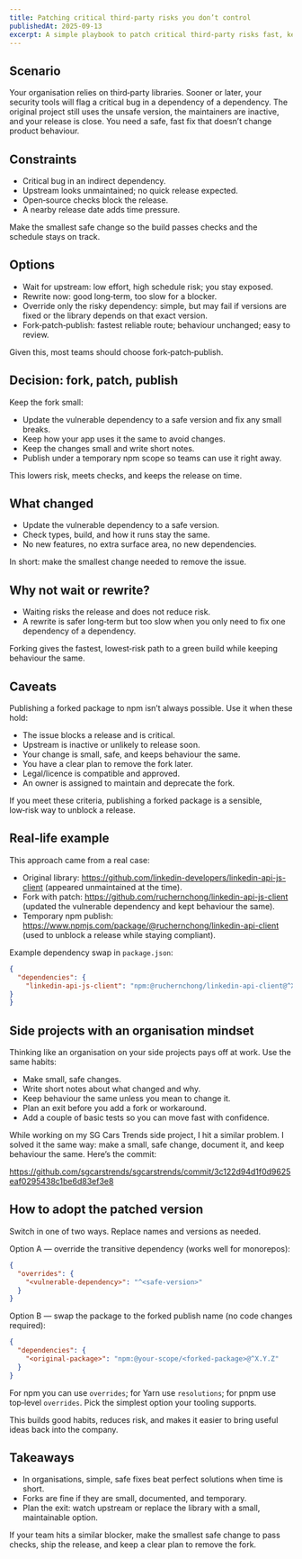 ```yaml
---
title: Patching critical third-party risks you don’t control
publishedAt: 2025-09-13
excerpt: A simple playbook to patch critical third‑party risks fast, keep day-to-day work running, ship on time, and plan the exit.
---
```


## Scenario

Your organisation relies on third‑party libraries. Sooner or later, your security tools will flag a critical bug in a dependency of a dependency. The original project still uses the unsafe version, the maintainers are inactive, and your release is close. You need a safe, fast fix that doesn’t change product behaviour.

## Constraints

- Critical bug in an indirect dependency.
- Upstream looks unmaintained; no quick release expected.
- Open‑source checks block the release.
- A nearby release date adds time pressure.

Make the smallest safe change so the build passes checks and the schedule stays on track.

## Options

- Wait for upstream: low effort, high schedule risk; you stay exposed.
- Rewrite now: good long‑term, too slow for a blocker.
- Override only the risky dependency: simple, but may fail if versions are fixed or the library depends on that exact version.
- Fork‑patch‑publish: fastest reliable route; behaviour unchanged; easy to review.

Given this, most teams should choose fork‑patch‑publish.

## Decision: fork, patch, publish

Keep the fork small:

- Update the vulnerable dependency to a safe version and fix any small breaks.
- Keep how your app uses it the same to avoid changes.
- Keep the changes small and write short notes.
- Publish under a temporary npm scope so teams can use it right away.

This lowers risk, meets checks, and keeps the release on time.

## What changed

- Update the vulnerable dependency to a safe version.
- Check types, build, and how it runs stay the same.
- No new features, no extra surface area, no new dependencies.

In short: make the smallest change needed to remove the issue.

## Why not wait or rewrite?

- Waiting risks the release and does not reduce risk.
- A rewrite is safer long‑term but too slow when you only need to fix one dependency of a dependency.

Forking gives the fastest, lowest‑risk path to a green build while keeping behaviour the same.

## Caveats

Publishing a forked package to npm isn’t always possible. Use it when these hold:

- The issue blocks a release and is critical.
- Upstream is inactive or unlikely to release soon.
- Your change is small, safe, and keeps behaviour the same.
- You have a clear plan to remove the fork later.
- Legal/licence is compatible and approved.
- An owner is assigned to maintain and deprecate the fork.

If you meet these criteria, publishing a forked package is a sensible, low‑risk way to unblock a release.

## Real‑life example

This approach came from a real case:

- Original library: https://github.com/linkedin-developers/linkedin-api-js-client (appeared unmaintained at the time).
- Fork with patch: https://github.com/ruchernchong/linkedin-api-js-client (updated the vulnerable dependency and kept behaviour the same).
- Temporary npm publish: https://www.npmjs.com/package/@ruchernchong/linkedin-api-client (used to unblock a release while staying compliant).

Example dependency swap in `package.json`:

```json package.json
{
  "dependencies": {
    "linkedin-api-js-client": "npm:@ruchernchong/linkedin-api-client@^X.Y.Z"
}
}
```

## Side projects with an organisation mindset

Thinking like an organisation on your side projects pays off at work. Use the same habits:

- Make small, safe changes.
- Write short notes about what changed and why.
- Keep behaviour the same unless you mean to change it.
- Plan an exit before you add a fork or workaround.
- Add a couple of basic tests so you can move fast with confidence.

While working on my SG Cars Trends side project, I hit a similar problem. I solved it the same way: make a small, safe change, document it, and keep behaviour the same. Here’s the commit:

https://github.com/sgcarstrends/sgcarstrends/commit/3c122d94d1f0d9625eaf0295438c1be6d83ef3e8

## How to adopt the patched version

Switch in one of two ways. Replace names and versions as needed.

Option A — override the transitive dependency (works well for monorepos):

```json package.json
{
  "overrides": {
    "<vulnerable-dependency>": "^<safe-version>"
  }
}
```

Option B — swap the package to the forked publish name (no code changes required):

```json package.json
{
  "dependencies": {
    "<original-package>": "npm:@your-scope/<forked-package>@^X.Y.Z"
  }
}
```

For npm you can use `overrides`; for Yarn use `resolutions`; for pnpm use top‑level `overrides`. Pick the simplest option your tooling supports.

This builds good habits, reduces risk, and makes it easier to bring useful ideas back into the company.

## Takeaways

- In organisations, simple, safe fixes beat perfect solutions when time is short.
- Forks are fine if they are small, documented, and temporary.
- Plan the exit: watch upstream or replace the library with a small, maintainable option.

If your team hits a similar blocker, make the smallest safe change to pass checks, ship the release, and keep a clear plan to remove the fork.
